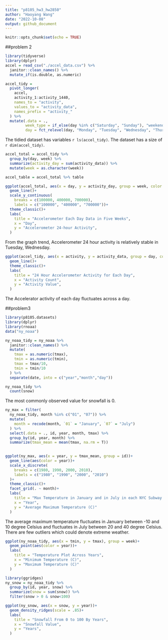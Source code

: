 ```yaml
---
title: "p8105_hw3_hw2850"
author: "Haoyang Wang"
date: "2022-10-08"
output: github_document
---
```


```r
knitr::opts_chunk$set(echo = TRUE)
```

##problem 2
```r
library(tidyverse)
library(dplyr)
accel = read_csv("./accel_data.csv") %>% 
  janitor::clean_names() %>% 
  mutate_if(is.double, as.numeric)
```

```r
accel_tidy = 
  pivot_longer(
    accel,
    activity_1:activity_1440,
    names_to = "activity",
    values_to = "activity_data",
    names_prefix = "activity_"
  ) %>% 
  mutate(.data = ., 
         week_type = if_else(day %in% c("Saturday", "Sunday"), "weekend", "weekday"),
         day = fct_relevel(day, "Monday", "Tuesday", "Wednesday", "Thursday", "Friday", "Saturday", "Sunday")) 
```
The tidied dataset has variables `r ls(accel_tidy)`.
The dataset has a size of `r dim(accel_tidy)`.

```r
accel_total = accel_tidy %>%  
  group_by(day, week) %>% 
  summarize(activity_day = sum(activity_data)) %>% 
  mutate(week = as.character(week))

accel_table = accel_total %>% table
```

```r
ggplot(accel_total, aes(x = day, y = activity_day, group = week, color = week))+
  geom_line()+ 
  scale_y_continuous(
    breaks = c(100000, 400000, 700000),
    labels = c("100000", "400000", "700000"))+
  theme_classic()+
  labs(
    title = "Accelerometer Each Day Data in Five Weeks",
    x = "Day",
    y = "Accelerometer 24-hour Activity",
  )
```
From the graph trend, Accelerometer 24 hour activity is relatively stable in Tuesday, Wednesday.

```r
ggplot(accel_tidy, aes(x = activity, y = activity_data, group = day, color = day))+
  geom_line()+
  theme_classic()+
  labs(
    title = "24 Hour Accelerometer Activity for Each Day",
    x = "Activity Count",
    y = "Activity Value",
  )
```
The Accelerator activity of each day fluctuates across a day. 

##problem3
```r
library(p8105.datasets)
library(dplyr)
library(rnoaa)
data("ny_noaa")

ny_noaa_tidy = ny_noaa %>% 
  janitor::clean_names() %>% 
  mutate(
    tmax = as.numeric(tmax),
    tmin = as.numeric(tmin),
    tmax = tmax/10,
    tmin = tmin/10
  ) %>% 
  separate(date, into = c("year","month","day"))

ny_noaa_tidy %>% 
  count(snow)
```
The most commonly observed value for snowfall is 0.

```r
ny_max = filter(
  ny_noaa_tidy, month %in% c("01", "07")) %>% 
  mutate(
    month = recode(month, `01` = "January", `07` = "July")
  ) %>% 
  select(.data = ., id, year, month, tmax) %>% 
  group_by(id, year, month) %>% 
  summarize(tmax_mean = mean(tmax, na.rm = T)) 
 

ggplot(ny_max, aes(x = year, y = tmax_mean, group = id))+
  geom_line(aes(color = year))+
  scale_x_discrete(
    breaks = c(1980, 1990, 2000, 2010),
    labels = c("1980", "1990", "2000", "2010")
  )+
  theme_classic()+
  facet_grid(. ~ month)+
  labs(
    title = "Max Temperature in January and in July in each NYC Subway Station Across Years",
    x = "Year",
    y = "Average Maximum Temperature (C)"
  )
```
The average maximum temperature fluctuates in January between -10 and 10 degree Celsius and fluctuates in July between 20 and 40 degree Celsius. There are few outliers which could denote extreme weather.

```r
ggplot(ny_noaa_tidy, aes(x = tmin, y = tmax), group = week)+
  geom_point(aes(color = year))+
  labs(
    title = "Temperature Plot Across Years",
    x = "Minimum Temperature (C)",
    y = "Maximum Temperature (C)"
  )
```


```r
library(ggridges)
ny_snow = ny_noaa_tidy %>% 
  group_by(id, year, snow) %>% 
  summarize(snow = sum(snow)) %>% 
  filter(snow > 0 & snow<100)

ggplot(ny_snow, aes(x = snow, y = year))+
  geom_density_ridges(scale = .85)+
  labs(
    title = "Snowfall From 0 to 100 By Years",
    x = "Snowfall Value",
    y = "Years",
  )
```

